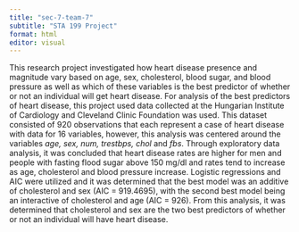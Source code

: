 ```yaml
---
title: "sec-7-team-7"
subtitle: "STA 199 Project"
format: html
editor: visual
---
```


This research project investigated how heart disease presence and magnitude vary based on age, sex, cholesterol, blood sugar, and blood pressure as well as which of these variables is the best predictor of whether or not an individual will get heart disease. For analysis of the best predictors of heart disease, this project used data collected at the Hungarian Institute of Cardiology and Cleveland Clinic Foundation was used. This dataset consisted of 920 observations that each represent a case of heart disease with data for 16 variables, however, this analysis was centered around the variables *age, sex, num, trestbps, chol* and *fbs*. Through exploratory data analysis, it was concluded that heart disease rates are higher for men and people with fasting flood sugar above 150 mg/dl and rates tend to increase as age, cholesterol and blood pressure increase. Logistic regressions and AIC were utilized and it was determined that the best model was an additive of cholesterol and sex (AIC = 919.4695), with the second best model being an interactive of cholesterol and age (AIC = 926). From this analysis, it was determined that cholesterol and sex are the two best predictors of whether or not an individual will have heart disease.
